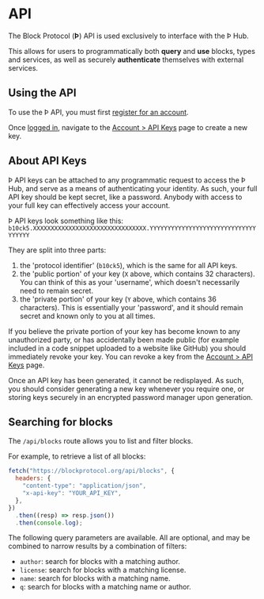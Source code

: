# API

The Block Protocol (**Þ**) API is used exclusively to interface with the Þ Hub.

This allows for users to programmatically both **query** and **use** blocks, types and services, as well as securely **authenticate** themselves with external services.

## Using the API

To use the Þ API, you must first [register for an account](https://blockprotocol.org/signup).

Once [logged in](https://blockprotocol.org/login), navigate to the [Account > API Keys](https://blockprotocol.org/account/api) page to create a new key.

## About API Keys

Þ API keys can be attached to any programmatic request to access the Þ Hub, and serve as a means of authenticating your identity. As such, your full API key should be kept secret, like a password. Anybody with access to your full key can effectively access your account.

Þ API keys look something like this: `b10ck5.XXXXXXXXXXXXXXXXXXXXXXXXXXXXXXXX.YYYYYYYYYYYYYYYYYYYYYYYYYYYYYYYYYYYY`

They are split into three parts:

1.  the 'protocol identifier' (`b10ck5`), which is the same for all API keys.
2.  the 'public portion' of your key (`X` above, which contains 32 characters). You can think of this as your 'username', which doesn't necessarily need to remain secret.
3.  the 'private portion' of your key (`Y` above, which contains 36 characters). This is essentially your 'password', and it should remain secret and known only to you at all times.

If you believe the private portion of your key has become known to any unauthorized party, or has accidentally been made public (for example included in a code snippet uploaded to a website like GitHub) you should immediately revoke your key. You can revoke a key from the [Account > API Keys](https://blockprotocol.org/account/api) page.

Once an API key has been generated, it cannot be redisplayed. As such, you should consider generating a new key whenever you require one, or storing keys securely in an encrypted password manager upon generation.

## Searching for blocks

The `/api/blocks` route allows you to list and filter blocks.

For example, to retrieve a list of all blocks:

```javascript
fetch("https://blockprotocol.org/api/blocks", {
  headers: {
    "content-type": "application/json",
    "x-api-key": "YOUR_API_KEY",
  },
})
  .then((resp) => resp.json())
  .then(console.log);
```

The following query parameters are available. All are optional, and may be combined to narrow results by a combination of filters:

- `author`: search for blocks with a matching author.
- `license`: search for blocks with a matching license.
- `name`: search for blocks with a matching name.
- `q`: search for blocks with a matching name or author.
